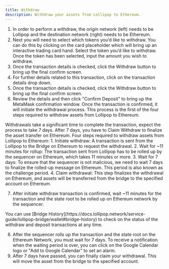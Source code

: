 ```yaml
---
title: Withdraw
description: Withdraw your assets from Lollipop to Ethereum.
---
```


1. In order to perform a withdraw, the origin network (left) needs to be Lollipop and the destination network (right) needs to be Ethereum.
2. Next you will need to select which tokens you’d like to withdraw. You can do this by clicking on the card placeholder which will bring up an interactive trading card hand. Select the token you’d like to withdraw.
Once the token has been selected, input the amount you wish to withdraw.
3. Once the transaction details is checked, click the Withdraw button to bring up the final confirm screen.
4. For further details related to this transaction, click on the transaction details drop down.
5. Once the transaction details is checked, click the Withdraw button to bring up the final confirm screen.
6. Review the details and then click "Confirm Deposit" to bring up the MetaMask confirmation window. Once the transaction is confirmed, it will initiate the withdrawal process. This process is the first of the four steps required to withdraw assets from Lollipop to Ethereum.

<Note>
Withdrawals take a significant time to complete the transaction, expect the process to take 7 days. After 7 days, you have to Claim Withdraw to finalize the asset transfer on Ethereum.
</Note>

<Info>
Four steps required to withdraw assets from Lollipop to Ethereum:
1. Initiate withdraw: A transaction is sent from the Lollipop to the Bridge on Ethereum to request the withdrawal.
2. Wait for ~11 minutes for rollup: The transaction sent from Lollipop has to be rolled up by the sequencer on Ethereum, which takes 11 minutes or more.
3. Wait for 7 days: To ensure that the sequencer is not malicious, we need to wait 7 days to finalize the rolled-up message on Ethereum. This period is also known as the challenge period.
4. Claim withdrawal: This step finalizes the withdrawal on Ethereum, and assets will be transferred from the bridge to the specified account on Ethereum.
</Info>

7. After initiate withdraw transaction is confirmed, wait ~11 minutes for the transaction and the state root to be rolled up on Ethereum network by the sequencer.

<Info>
You can use [Bridge History](https://docs.lollipop.network/service-guide/lollipop-bridge/wallet#bridge-history) to check on the status of the withdraw and deposit transactions at any time.
</Info>

8. After the sequencer rolls up the transaction and the state root on the Ethereum Network, you must wait for 7 days. To receive a notification when the waiting period is over, you can click on the Google Calendar logo or "Add to Google Calendar" to set an alarm.
9. After 7 days have passed, you can finally claim your withdrawal. This will move the asset from the bridge to the specified  account.